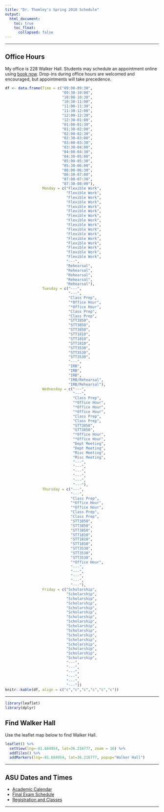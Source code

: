 ```yaml
---
title: "Dr. Thomley's Spring 2018 Schedule"
output: 
  html_document:
    toc: true
    toc_float:
      collapsed: false
---
```

<hr>

## Office Hours <i class="fa fa-clock-o"></i>

My office is 228 Walker Hall. Students may schedule an appointment online using [book now](https://thomleyje.youcanbook.me/). Drop-ins during office hours are welcomed and encouraged, but appointments will take precedence.

```r
df <- data.frame(Time = c("09:00-09:30",
                          "09:30-10:00",
                          "10:00-10:30", 
                          "10:30-11:00", 
                          "11:00-11:30", 
                          "11:30-12:00", 
                          "12:00-12:30", 
                          "12:30-01:00", 
                          "01:00-01:30",
                          "01:30-02:00",
                          "02:00-02:30",
                          "02:30-03:00",
                          "03:00-03:30",
                          "03:30-04:00",
                          "04:00-04:30",
                          "04:30-05:00",
                          "05:00-05:30",
                          "05:30-06:00",
                          "06:00-06:30",
                          "06:30-07:00",
                          "07:00-07:30",
                          "07:30-08:00"), 
                 Monday = c("Flexible Work",
                            "Flexible Work",
                            "Flexible Work", 
                            "Flexible Work", 
                            "Flexible Work", 
                            "Flexible Work", 
                            "Flexible Work", 
                            "Flexible Work", 
                            "Flexible Work",
                            "Flexible Work",
                            "Flexible Work",
                            "Flexible Work",
                            "Flexible Work",
                            "Flexible Work",
                            "Flexible Work",
                            "Flexible Work",
                            "---",
                            "Rehearsal",
                            "Rehearsal",
                            "Rehearsal",
                            "Rehearsal",
                            "Rehearsal"), 
                 Tuesday = c("---",
                             "---",
                             "Class Prep", 
                             "*Office Hour", 
                             "*Office Hour", 
                             "Class Prep", 
                             "Class Prep", 
                             "STT3850", 
                             "STT3850",
                             "STT3850",
                             "STT1810",
                             "STT1810",
                             "STT1810",
                             "STT3530",
                             "STT3530",
                             "STT3530",
                             "---",
                             "IRB",
                             "IRB",
                             "IRB",
                             "IRB/Rehearsal",
                             "IRB/Rehearsal"), 
                 Wednesday = c("---",
                               "---",
                               "Class Prep", 
                               "*Office Hour",
                               "*Office Hour", 
                               "*Office Hour", 
                               "Class Prep", 
                               "Class Prep", 
                               "STT3850",
                               "STT3850",
                               "*Office Hour",
                               "*Office Hour",
                               "Dept Meeting",
                               "Dept Meeting",
                               "Misc Meeting",
                               "Misc Meeting",
                               "---",
                               "---",
                               "---",
                               "---",
                               "---",
                               "---"), 
                 Thursday = c("---",
                              "---",
                              "Class Prep", 
                              "*Office Hour", 
                              "*Office Hour", 
                              "Class Prep", 
                              "Class Prep", 
                              "STT3850", 
                              "STT3850",
                              "STT3850",
                              "STT1810",
                              "STT1810",
                              "STT1810",
                              "STT3530",
                              "STT3530",
                              "STT3530",
                              "*Office Hour",
                              "---",
                              "---",
                              "---",
                              "---",
                              "---"),
                 Friday = c("Scholarship",
                            "Scholarship",
                            "Scholarship", 
                            "Scholarship", 
                            "Scholarship", 
                            "Scholarship", 
                            "Scholarship", 
                            "Scholarship", 
                            "Scholarship",
                            "Scholarship",
                            "Scholarship", 
                            "Scholarship", 
                            "Scholarship", 
                            "Scholarship", 
                            "Scholarship", 
                            "Scholarship",
                            "---",
                            "---",
                            "---",
                            "---",
                            "---",
                            "---"))
knitr::kable(df, align = c("c","c","c","c","c","c"))
```

<hr>

```r
library(leaflet)
library(dplyr)
```

## Find Walker Hall <i class="fa fa-map-marker"></i>

Use the leaflet map below to find Walker Hall.
 

```r
leaflet() %>%
  setView(lng=-81.684954, lat=36.216777, zoom = 16) %>% 
  addTiles() %>%
  addMarkers(lng=-81.684954, lat=36.216777, popup="Walker Hall") 
```

<hr>

## ASU Dates and Times <i class="fa fa-calendar-check-o"></i>

<ul class="fa-ul">
  <li><i class="fa-li fa fa-calendar"></i>[Academic Calendar](https://registrar.appstate.edu/calendars-schedules/academic-calendar)</li>
  <li><i class="fa-li fa fa-list"></i>[Final Exam Schedule](https://registrar.appstate.edu/calendars-schedules/exam-schedule-0)</li>
  <li><i class="fa-li fa fa-graduation-cap"></i>[Registration and Classes](https://registrar.appstate.edu/students/registration-classes)</li>
</ul>

* * *